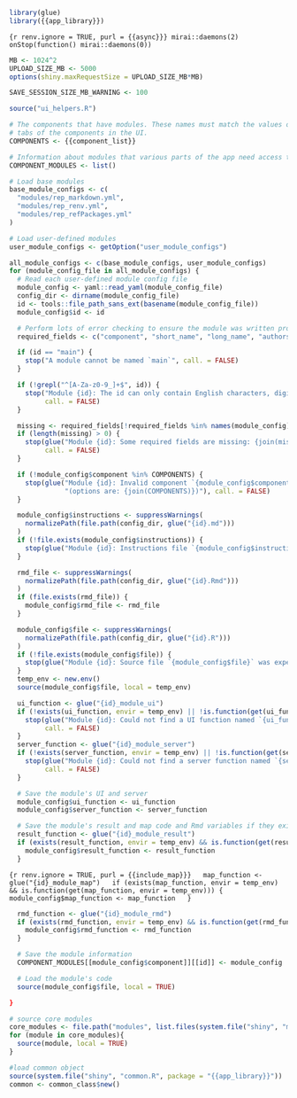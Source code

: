 ```r
library(glue)
library({{app_library}})
```
```{r renv.ignore = TRUE, purl = {{async}}}
mirai::daemons(2)
onStop(function() mirai::daemons(0))
```

```r
MB <- 1024^2
UPLOAD_SIZE_MB <- 5000
options(shiny.maxRequestSize = UPLOAD_SIZE_MB*MB)

SAVE_SESSION_SIZE_MB_WARNING <- 100

source("ui_helpers.R")

# The components that have modules. These names must match the values of the
# tabs of the components in the UI.
COMPONENTS <- {{component_list}}

# Information about modules that various parts of the app need access to
COMPONENT_MODULES <- list()

# Load base modules
base_module_configs <- c(
  "modules/rep_markdown.yml",
  "modules/rep_renv.yml",
  "modules/rep_refPackages.yml"
)

# Load user-defined modules
user_module_configs <- getOption("user_module_configs")

all_module_configs <- c(base_module_configs, user_module_configs)
for (module_config_file in all_module_configs) {
  # Read each user-defined module config file
  module_config <- yaml::read_yaml(module_config_file)
  config_dir <- dirname(module_config_file)
  id <- tools::file_path_sans_ext(basename(module_config_file))
  module_config$id <- id

  # Perform lots of error checking to ensure the module was written properly
  required_fields <- c("component", "short_name", "long_name", "authors", "package")

  if (id == "main") {
    stop("A module cannot be named `main`", call. = FALSE)
  }

  if (!grepl("^[A-Za-z0-9_]+$", id)) {
    stop("Module {id}: The id can only contain English characters, digits, and underscores",
         call. = FALSE)
  }

  missing <- required_fields[!required_fields %in% names(module_config)]
  if (length(missing) > 0) {
    stop(glue("Module {id}: Some required fields are missing: {join(missing)}"),
         call. = FALSE)
  }

  if (!module_config$component %in% COMPONENTS) {
    stop(glue("Module {id}: Invalid component `{module_config$component}` ",
              "(options are: {join(COMPONENTS)})"), call. = FALSE)
  }

  module_config$instructions <- suppressWarnings(
    normalizePath(file.path(config_dir, glue("{id}.md")))
  )
  if (!file.exists(module_config$instructions)) {
    stop(glue("Module {id}: Instructions file `{module_config$instructions}` was expected but not found"), call. = FALSE)
  }

  rmd_file <- suppressWarnings(
    normalizePath(file.path(config_dir, glue("{id}.Rmd")))
  )
  if (file.exists(rmd_file)) {
    module_config$rmd_file <- rmd_file
  }

  module_config$file <- suppressWarnings(
    normalizePath(file.path(config_dir, glue("{id}.R")))
  )
  if (!file.exists(module_config$file)) {
    stop(glue("Module {id}: Source file `{module_config$file}` was expected but not found"), call. = FALSE)
  }
  temp_env <- new.env()
  source(module_config$file, local = temp_env)

  ui_function <- glue("{id}_module_ui")
  if (!exists(ui_function, envir = temp_env) || !is.function(get(ui_function, envir = temp_env))) {
    stop(glue("Module {id}: Could not find a UI function named `{ui_function}`"),
         call. = FALSE)
  }
  server_function <- glue("{id}_module_server")
  if (!exists(server_function, envir = temp_env) || !is.function(get(server_function, envir = temp_env))) {
    stop(glue("Module {id}: Could not find a server function named `{server_function}`"),
         call. = FALSE)
  }

  # Save the module's UI and server
  module_config$ui_function <- ui_function
  module_config$server_function <- server_function

  # Save the module's result and map code and Rmd variables if they exist
  result_function <- glue("{id}_module_result")
  if (exists(result_function, envir = temp_env) && is.function(get(result_function, envir = temp_env))) {
    module_config$result_function <- result_function
  }
```
```{r renv.ignore = TRUE, purl = {{include_map}}}
  map_function <- glue("{id}_module_map")
  if (exists(map_function, envir = temp_env) && is.function(get(map_function, envir = temp_env))) {
    module_config$map_function <- map_function
  }
```
```r
  rmd_function <- glue("{id}_module_rmd")
  if (exists(rmd_function, envir = temp_env) && is.function(get(rmd_function, envir = temp_env))) {
    module_config$rmd_function <- rmd_function
  }

  # Save the module information
  COMPONENT_MODULES[[module_config$component]][[id]] <- module_config

  # Load the module's code
  source(module_config$file, local = TRUE)

}

# source core modules
core_modules <- file.path("modules", list.files(system.file("shiny", "modules", package="{{app_library}}"), pattern="core_*"))
for (module in core_modules){
  source(module, local = TRUE)
}

#load common object
source(system.file("shiny", "common.R", package = "{{app_library}}"))
common <- common_class$new()


```

